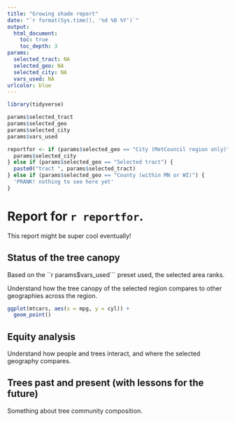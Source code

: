 ```yaml
---
title: "Growing shade report"
date: "`r format(Sys.time(), '%d %B %Y')`"
output: 
  html_document:
    toc: true
    toc_depth: 3
params:
  selected_tract: NA
  selected_geo: NA
  selected_city: NA
  vars_used: NA
urlcolor: blue
---
```


```r
library(tidyverse)

params$selected_tract
params$selected_geo
params$selected_city
params$vars_used

reportfor <- if (params$selected_geo == "City (MetCouncil region only)") {
  params$selected_city
} else if (params$selected_geo == "Selected tract") {
  paste0("tract ", params$selected_tract)
} else if (params$selected_geo == "County (within MN or WI)") {
  'PRANK! nothing to see here yet'
}

```


# Report for ```r reportfor```.

This report might be super cool eventually!

## Status of the tree canopy



Based on the ``r params$vars_used``` preset used, the selected area ranks. 

Understand how the tree canopy of the selected region compares to other geographies across the region.

```r
ggplot(mtcars, aes(x = mpg, y = cyl)) +
  geom_point()
```

## Equity analysis

Understand how people and trees interact, and where the selected geography compares.

## Trees past and present (with lessons for the future)

Something about tree community composition. 
